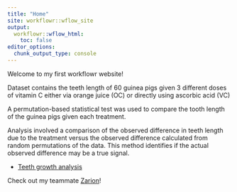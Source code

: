 ```yaml
---
title: "Home"
site: workflowr::wflow_site
output:
  workflowr::wflow_html:
    toc: false
editor_options:
  chunk_output_type: console
---
```


Welcome to my first workflowr website!

Dataset contains the teeth length of 60 guinea pigs given 3 different doses of vitamin C either via orange juice (OC) or directly using ascorbic acid (VC)

A permutation-based statistical test was used to compare the tooth length of the guinea pigs given each treatment. 

Analysis involved a comparison of the observed difference in teeth length due to the treatment versus the observed difference calculated from random permutations of the data. This method identifies if the actual observed difference may be a true signal.

* [Teeth growth analysis](teeth.html)

Check out my teammate [Zarion](https://zarionm.github.io/myproject/)!

